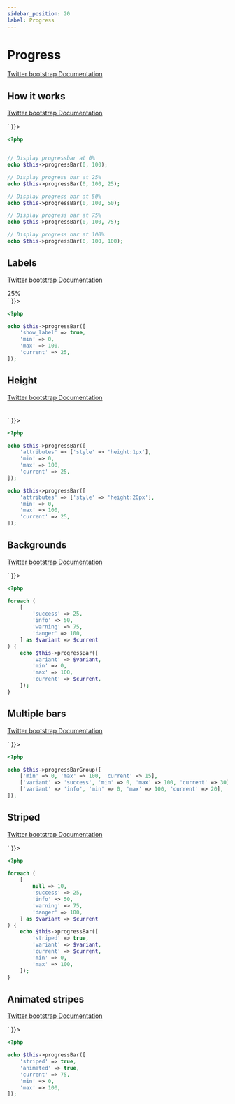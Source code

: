 ```yaml
---
sidebar_position: 20
label: Progress
---
```



# Progress

[Twitter bootstrap Documentation](https://getbootstrap.com/docs/5.3/components/progress/)

## How it works

[Twitter bootstrap Documentation](https://getbootstrap.com/docs/5.3/components/progress/#how-it-works)

<Tabs>
<TabItem value="result" label="Result" default>
  <HtmlCode bootstrapVersion="5.3">
      <div dangerouslySetInnerHTML={{ __html: `<div class="progress">
    <div aria-valuemax="100" aria-valuemin="0" aria-valuenow="0" class="progress-bar" role="progressbar"></div>
</div>
<div class="progress">
    <div aria-valuemax="100" aria-valuemin="0" aria-valuenow="25" class="progress-bar" role="progressbar" style="width: 25%;"></div>
</div>
<div class="progress">
    <div aria-valuemax="100" aria-valuemin="0" aria-valuenow="50" class="progress-bar" role="progressbar" style="width: 50%;"></div>
</div>
<div class="progress">
    <div aria-valuemax="100" aria-valuemin="0" aria-valuenow="75" class="progress-bar" role="progressbar" style="width: 75%;"></div>
</div>
<div class="progress">
    <div aria-valuemax="100" aria-valuemin="0" aria-valuenow="100" class="progress-bar" role="progressbar" style="width: 100%;"></div>
</div>` }}></div>
  </HtmlCode>
</TabItem>
<TabItem value="source" label="Source">

```php
<?php


// Display progressbar at 0%
echo $this->progressBar(0, 100);

// Display progress bar at 25%
echo $this->progressBar(0, 100, 25);

// Display progress bar at 50%
echo $this->progressBar(0, 100, 50);

// Display progress bar at 75%
echo $this->progressBar(0, 100, 75);

// Display progress bar at 100%
echo $this->progressBar(0, 100, 100);
```

</TabItem>
</Tabs>

## Labels

[Twitter bootstrap Documentation](https://getbootstrap.com/docs/5.3/components/progress/#labels)

<Tabs>
<TabItem value="result" label="Result" default>
  <HtmlCode bootstrapVersion="5.3">
      <div dangerouslySetInnerHTML={{ __html: `<div class="progress">
    <div aria-valuemax="100" aria-valuemin="0" aria-valuenow="25" class="progress-bar" role="progressbar" style="width: 25%;">
        25%
    </div>
</div>` }}></div>
  </HtmlCode>
</TabItem>
<TabItem value="source" label="Source">

```php
<?php

echo $this->progressBar([
    'show_label' => true,
    'min' => 0,
    'max' => 100,
    'current' => 25,
]);
```

</TabItem>
</Tabs>

## Height

[Twitter bootstrap Documentation](https://getbootstrap.com/docs/5.3/components/progress/#height)

<Tabs>
<TabItem value="result" label="Result" default>
  <HtmlCode bootstrapVersion="5.3">
      <div dangerouslySetInnerHTML={{ __html: `<div class="progress" style="height: 1px;">
    <div aria-valuemax="100" aria-valuemin="0" aria-valuenow="25" class="progress-bar" role="progressbar" style="width: 25%;"></div>
</div>
<div class="progress" style="height: 20px;">
    <div aria-valuemax="100" aria-valuemin="0" aria-valuenow="25" class="progress-bar" role="progressbar" style="width: 25%;"></div>
</div>` }}></div>
  </HtmlCode>
</TabItem>
<TabItem value="source" label="Source">

```php
<?php

echo $this->progressBar([
    'attributes' => ['style' => 'height:1px'],
    'min' => 0,
    'max' => 100,
    'current' => 25,
]);

echo $this->progressBar([
    'attributes' => ['style' => 'height:20px'],
    'min' => 0,
    'max' => 100,
    'current' => 25,
]);
```

</TabItem>
</Tabs>

## Backgrounds

[Twitter bootstrap Documentation](https://getbootstrap.com/docs/5.3/components/progress/#backgrounds)

<Tabs>
<TabItem value="result" label="Result" default>
  <HtmlCode bootstrapVersion="5.3">
      <div dangerouslySetInnerHTML={{ __html: `<div class="progress">
    <div aria-valuemax="100" aria-valuemin="0" aria-valuenow="25" class="bg-success progress-bar" role="progressbar" style="width: 25%;"></div>
</div>
<div class="progress">
    <div aria-valuemax="100" aria-valuemin="0" aria-valuenow="50" class="bg-info progress-bar" role="progressbar" style="width: 50%;"></div>
</div>
<div class="progress">
    <div aria-valuemax="100" aria-valuemin="0" aria-valuenow="75" class="bg-warning progress-bar" role="progressbar" style="width: 75%;"></div>
</div>
<div class="progress">
    <div aria-valuemax="100" aria-valuemin="0" aria-valuenow="100" class="bg-danger progress-bar" role="progressbar" style="width: 100%;"></div>
</div>` }}></div>
  </HtmlCode>
</TabItem>
<TabItem value="source" label="Source">

```php
<?php

foreach (
    [
        'success' => 25,
        'info' => 50,
        'warning' => 75,
        'danger' => 100,
    ] as $variant => $current
) {
    echo $this->progressBar([
        'variant' => $variant,
        'min' => 0,
        'max' => 100,
        'current' => $current,
    ]);
}
```

</TabItem>
</Tabs>

## Multiple bars

[Twitter bootstrap Documentation](https://getbootstrap.com/docs/5.3/components/progress/#multiple-bars)

<Tabs>
<TabItem value="result" label="Result" default>
  <HtmlCode bootstrapVersion="5.3">
      <div dangerouslySetInnerHTML={{ __html: `<div class="progress">
    <div aria-valuemax="100" aria-valuemin="0" aria-valuenow="15" class="progress-bar" role="progressbar" style="width: 15%;"></div>
    <div aria-valuemax="100" aria-valuemin="0" aria-valuenow="30" class="bg-success progress-bar" role="progressbar" style="width: 30%;"></div>
    <div aria-valuemax="100" aria-valuemin="0" aria-valuenow="20" class="bg-info progress-bar" role="progressbar" style="width: 20%;"></div>
</div>` }}></div>
  </HtmlCode>
</TabItem>
<TabItem value="source" label="Source">

```php
<?php

echo $this->progressBarGroup([
    ['min' => 0, 'max' => 100, 'current' => 15],
    ['variant' => 'success', 'min' => 0, 'max' => 100, 'current' => 30],
    ['variant' => 'info', 'min' => 0, 'max' => 100, 'current' => 20],
]);
```

</TabItem>
</Tabs>

## Striped

[Twitter bootstrap Documentation](https://getbootstrap.com/docs/5.3/components/progress/#striped)

<Tabs>
<TabItem value="result" label="Result" default>
  <HtmlCode bootstrapVersion="5.3">
      <div dangerouslySetInnerHTML={{ __html: `<div class="progress">
    <div aria-valuemax="100" aria-valuemin="0" aria-valuenow="10" class="progress-bar progress-bar-striped" role="progressbar" style="width: 10%;"></div>
</div>
<div class="progress">
    <div aria-valuemax="100" aria-valuemin="0" aria-valuenow="25" class="bg-success progress-bar progress-bar-striped" role="progressbar" style="width: 25%;"></div>
</div>
<div class="progress">
    <div aria-valuemax="100" aria-valuemin="0" aria-valuenow="50" class="bg-info progress-bar progress-bar-striped" role="progressbar" style="width: 50%;"></div>
</div>
<div class="progress">
    <div aria-valuemax="100" aria-valuemin="0" aria-valuenow="75" class="bg-warning progress-bar progress-bar-striped" role="progressbar" style="width: 75%;"></div>
</div>
<div class="progress">
    <div aria-valuemax="100" aria-valuemin="0" aria-valuenow="100" class="bg-danger progress-bar progress-bar-striped" role="progressbar" style="width: 100%;"></div>
</div>` }}></div>
  </HtmlCode>
</TabItem>
<TabItem value="source" label="Source">

```php
<?php

foreach (
    [
        null => 10,
        'success' => 25,
        'info' => 50,
        'warning' => 75,
        'danger' => 100,
    ] as $variant => $current
) {
    echo $this->progressBar([
        'striped' => true,
        'variant' => $variant,
        'current' => $current,
        'min' => 0,
        'max' => 100,
    ]);
}
```

</TabItem>
</Tabs>

## Animated stripes

[Twitter bootstrap Documentation](https://getbootstrap.com/docs/5.3/components/progress/#animated-stripes)

<Tabs>
<TabItem value="result" label="Result" default>
  <HtmlCode bootstrapVersion="5.3">
      <div dangerouslySetInnerHTML={{ __html: `<div class="progress">
    <div aria-valuemax="100" aria-valuemin="0" aria-valuenow="75" class="progress-bar progress-bar-animated progress-bar-striped" role="progressbar" style="width: 75%;"></div>
</div>` }}></div>
  </HtmlCode>
</TabItem>
<TabItem value="source" label="Source">

```php
<?php

echo $this->progressBar([
    'striped' => true,
    'animated' => true,
    'current' => 75,
    'min' => 0,
    'max' => 100,
]);
```

</TabItem>
</Tabs>

